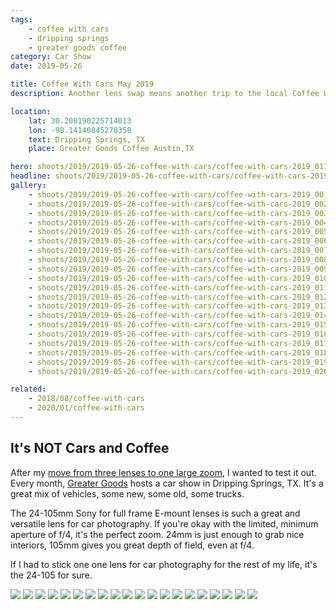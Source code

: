 ```yaml
---
tags:
    - coffee with cars
    - dripping springs
    - greater goods coffee
category: Car Show
date: 2019-05-26

title: Coffee With Cars May 2019
description: Another lens swap means another trip to the local Coffee With Cars meetup in Dripping Springs, TX.

location:
    lat: 30.208190225714013
    lon: -98.14140845278358
    text: Dripping Springs, TX
    place: Greater Goods Coffee Austin,TX

hero: shoots/2019/2019-05-26-coffee-with-cars/coffee-with-cars-2019_011
headline: shoots/2019/2019-05-26-coffee-with-cars/coffee-with-cars-2019_011
gallery:
    - shoots/2019/2019-05-26-coffee-with-cars/coffee-with-cars-2019_001
    - shoots/2019/2019-05-26-coffee-with-cars/coffee-with-cars-2019_002
    - shoots/2019/2019-05-26-coffee-with-cars/coffee-with-cars-2019_003
    - shoots/2019/2019-05-26-coffee-with-cars/coffee-with-cars-2019_004
    - shoots/2019/2019-05-26-coffee-with-cars/coffee-with-cars-2019_005
    - shoots/2019/2019-05-26-coffee-with-cars/coffee-with-cars-2019_006
    - shoots/2019/2019-05-26-coffee-with-cars/coffee-with-cars-2019_007
    - shoots/2019/2019-05-26-coffee-with-cars/coffee-with-cars-2019_008
    - shoots/2019/2019-05-26-coffee-with-cars/coffee-with-cars-2019_009
    - shoots/2019/2019-05-26-coffee-with-cars/coffee-with-cars-2019_010
    - shoots/2019/2019-05-26-coffee-with-cars/coffee-with-cars-2019_011
    - shoots/2019/2019-05-26-coffee-with-cars/coffee-with-cars-2019_012
    - shoots/2019/2019-05-26-coffee-with-cars/coffee-with-cars-2019_013
    - shoots/2019/2019-05-26-coffee-with-cars/coffee-with-cars-2019_014
    - shoots/2019/2019-05-26-coffee-with-cars/coffee-with-cars-2019_015
    - shoots/2019/2019-05-26-coffee-with-cars/coffee-with-cars-2019_016
    - shoots/2019/2019-05-26-coffee-with-cars/coffee-with-cars-2019_017
    - shoots/2019/2019-05-26-coffee-with-cars/coffee-with-cars-2019_018
    - shoots/2019/2019-05-26-coffee-with-cars/coffee-with-cars-2019_019
    - shoots/2019/2019-05-26-coffee-with-cars/coffee-with-cars-2019_020

related:
    - 2018/08/coffee-with-cars
    - 2020/01/coffee-with-cars
---
```



<Gallery>

## It's NOT Cars and Coffee

After my [move from three lenses to one large zoom](/blog/lens-change-from-3-to-1), I wanted to test it out. Every month, [Greater Goods](https://greatergoodsroasting.com/) hosts a car show in Dripping Springs, TX. It's a great mix of vehicles, some new, some old, some trucks.

The 24-105mm Sony for full frame E-mount lenses is such a great and versatile lens for car photography. If you're okay with the limited, minimum aperture of f/4, it's the perfect zoom. 24mm is just enough to grab nice interiors, 105mm gives you great depth of field, even at f/4.

If I had to stick one one lens for car photography for the rest of my life, it's the 24-105 for sure.

<div class="grid grid-cols-12 gap-8">
    <Image src={frontmatter.gallery[0]} class="w-full h-full object-cover" figureClass="col-span-12" sizes="50vw" />
    <Image src={frontmatter.gallery[1]} class="w-full h-full object-cover" figureClass="col-span-6" sizes="50vw" />
    <Image src={frontmatter.gallery[2]} class="w-full h-full object-cover" figureClass="col-span-6" sizes="50vw" />
    <Image src={frontmatter.gallery[3]} class="w-full h-full object-cover" figureClass="col-span-12" sizes="50vw" />
    <Image src={frontmatter.gallery[4]} class="w-full h-full object-cover" figureClass="col-span-12" sizes="50vw" />
    <Image src={frontmatter.gallery[5]} class="w-full h-full object-cover" figureClass="col-span-4" sizes="50vw" />
    <Image src={frontmatter.gallery[6]} class="w-full h-full object-cover" figureClass="col-span-4" sizes="50vw" />
    <Image src={frontmatter.gallery[7]} class="w-full h-full object-cover" figureClass="col-span-4" sizes="50vw" />
    <Image src={frontmatter.gallery[8]} class="w-full h-full object-cover" figureClass="col-span-4" sizes="50vw" />
    <Image src={frontmatter.gallery[9]} class="w-full h-full object-cover" figureClass="col-span-4" sizes="50vw" />
    <Image src={frontmatter.gallery[10]} class="w-full h-full object-cover" figureClass="col-span-4" sizes="50vw" />
    <Image src={frontmatter.gallery[11]} class="w-full h-full object-cover" figureClass="col-span-12" sizes="50vw" />
    <Image src={frontmatter.gallery[12]} class="w-full h-full object-cover" figureClass="col-span-12" sizes="50vw" />
    <Image src={frontmatter.gallery[13]} class="w-full h-full object-cover" figureClass="col-span-6" sizes="50vw" />
    <Image src={frontmatter.gallery[14]} class="w-full h-full object-cover" figureClass="col-span-6" sizes="50vw" />
    <Image src={frontmatter.gallery[15]} class="w-full h-full object-cover" figureClass="col-span-6" sizes="50vw" />
    <Image src={frontmatter.gallery[16]} class="w-full h-full object-cover" figureClass="col-span-6" sizes="50vw" />
    <Image src={frontmatter.gallery[17]} class="w-full h-full object-cover" figureClass="col-span-6" sizes="50vw" />
    <Image src={frontmatter.gallery[18]} class="w-full h-full object-cover" figureClass="col-span-6" sizes="50vw" />
    <Image src={frontmatter.gallery[19]} class="w-full h-full object-cover" figureClass="col-span-12" sizes="50vw" />
</div>

</Gallery>
